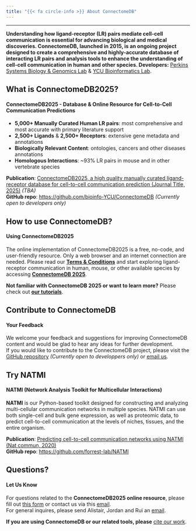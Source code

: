 ```yaml
---
title: "{{< fa circle-info >}} About ConnectomeDB"
---
```


---

**Understanding how ligand-receptor (LR) pairs mediate cell-cell communication is essential for advancing biological and medical discoveries. ConnectomeDB, launched in 2015, is an ongoing project designed to create a comprehensive and highly-accurate database of interacting LR pairs and analysis tools to enhance the understanding of cell-cell communication in human and other species. Developers:** [Perkins Systems Biology & Genomics Lab](https://perkins.org.au/research/labs/cancer-program/systems-biology-and-genomics-overview/) & [YCU Bioinformatics Lab](https://www-user.yokohama-cu.ac.jp/~bioinfo/hp/).


::: {.panel-tabset}

## **What is ConnectomeDB2025?**

#### **ConnectomeDB2025 - Database & Online Resource for Cell-to-Cell Communication Predictions**
<span class="half-break"></span>

- **5,000+ Manually Curated Human LR pairs**: most comprehensive and most accurate with primary literature support\
- **2,500+ Ligands** & **2,500+ Receptors**: extensive gene metadata and annotations\
- **Biologically Relevant Content**: ontologies, cancers and other diseases annotations\
- **Homologous Interactions**: ~93% LR pairs in mouse and in other vertebrate species\

<span class="half-break"></span>
**Publication**: [ ConnectomeDB2025, a high quality manually curated ligand-receptor database for cell-to-cell communication prediction (Journal Title, 2025)](about.qmd) *(TBA)*  
**GitHub repo**: <https://github.com/bioinfo-YCU/ConnectomeDB>  *(Currently open to developers only)*

## **How to use ConnectomeDB?**

#### **Using ConnectomeDB2025**
<span class="half-break"></span>

The online implementation of ConnectomeDB2025 is a free, no-code, and user-friendly resource. Only a web browser and an internet connection are needed. Please read our [**Terms & Conditions**](policy.qmd) and start exploring ligand-receptor communication in human, mouse, or other available species by accessing [**ConnectomeDB 2025**](database-human.qmd).

<span class="half-break"></span>
**Not familiar with ConnectomeDB 2025 or want to learn more?** Please check out [**our tutorials**](tutorials.qmd).

## **Contribute to ConnectomeDB**

#### **Your Feedback**
<span class="half-break"></span>

We welcome your feedback and suggestions for improving ConnectomeDB content and would be glad to hear any ideas for further development.  
If you would like to contribute to the ConnectomeDB project, please visit the [GitHub repository](https://github.com/bioinfo-YCU/ConnectomeDB) *(Currently open to developpers only)* or [email us](mailto:need_to_think@com).

## **Try NATMI**

#### **NATMI (Network Analysis Toolkit for Multicellular Interactions)**
<span class="half-break"></span>

**NATMI** is our Python-based toolkit designed for constructing and analyzing multi-cellular communication networks in multiple species. NATMI can use both single-cell and bulk gene expression, as well as proteomic data, to predict cell-to-cell communication at the levels of niches, tissues, and the entire organism.

<span class="half-break"></span>

**Publication**: [Predicting cell-to-cell communication networks using NATMI (Nat commun, 2020)](https://doi.org/10.1038/s41467-020-18873-z)   
**GitHub repo**: <https://github.com/forrest-lab/NATMI> 


## **Questions?**

#### **Let Us Know**
<span class="half-break"></span>

For questions related to the **ConnectomeDB2025 online resource**, please fill out [this form](this form) or contact us via this [email](mailto:bioinfo@yokohama-cu.ac.jp).  
For general inquires, please send Alistair, Jordan and Rui an [email](mailto:alistair.forrest@gmail.com; jordanr@yokohama-cu.ac.jp; rui.hou@research.uwa.edu.au).

:::

**If you are using ConnectomeDB or our related tools, please** [cite our work](citeus.qmd).  
<span class="half-break"></span>

